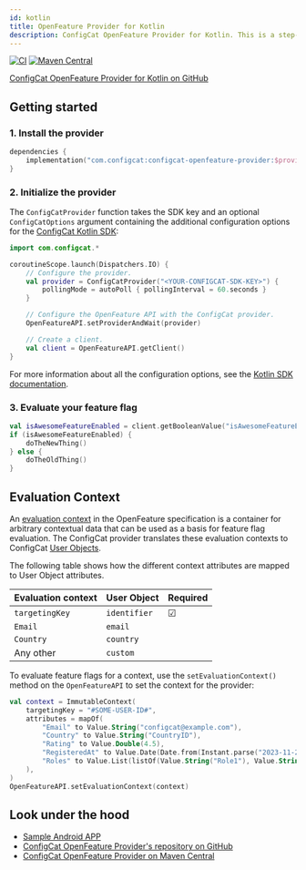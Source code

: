```yaml
---
id: kotlin
title: OpenFeature Provider for Kotlin
description: ConfigCat OpenFeature Provider for Kotlin. This is a step-by-step guide on how to use ConfigCat with the OpenFeature Kotlin SDK.
---
```


[![CI](https://github.com/configcat/openfeature-kotlin/actions/workflows/ci.yml/badge.svg?branch=main)](https://github.com/configcat/openfeature-kotlin/actions/workflows/ci.yml)
[![Maven Central](https://img.shields.io/maven-central/v/com.configcat/configcat-openfeature-provider?label=maven%20central)](https://central.sonatype.com/artifact/com.configcat/configcat-openfeature-provider)

<a href="https://github.com/configcat/openfeature-kotlin" target="_blank">
  ConfigCat OpenFeature Provider for Kotlin on GitHub
</a>

## Getting started

### 1. Install the provider

```kotlin
dependencies {
    implementation("com.configcat:configcat-openfeature-provider:$providerVersion")
}
```

### 2. Initialize the provider

The `ConfigCatProvider` function takes the SDK key and an optional `ConfigCatOptions`
argument containing the additional configuration options for
the [ConfigCat Kotlin SDK](../../kotlin/#setting-up-the-configcat-client):

```kotlin
import com.configcat.*

coroutineScope.launch(Dispatchers.IO) {
    // Configure the provider.
    val provider = ConfigCatProvider("<YOUR-CONFIGCAT-SDK-KEY>") {
        pollingMode = autoPoll { pollingInterval = 60.seconds }
    }

    // Configure the OpenFeature API with the ConfigCat provider.
    OpenFeatureAPI.setProviderAndWait(provider)

    // Create a client.
    val client = OpenFeatureAPI.getClient()
}
```

For more information about all the configuration options, see the [Kotlin SDK documentation](../../kotlin/#setting-up-the-configcat-client).

### 3. Evaluate your feature flag

```kotlin
val isAwesomeFeatureEnabled = client.getBooleanValue("isAwesomeFeatureEnabled", false)
if (isAwesomeFeatureEnabled) {
    doTheNewThing()
} else {
    doTheOldThing()
}
```

## Evaluation Context

An <a href="https://openfeature.dev/docs/reference/concepts/evaluation-context" target="_blank">evaluation context</a> in the OpenFeature specification is a container for arbitrary contextual data that can be used as a basis for feature flag evaluation.
The ConfigCat provider translates these evaluation contexts to ConfigCat [User Objects](../../kotlin/#user-object).

The following table shows how the different context attributes are mapped to User Object attributes.

| Evaluation context | User Object  | Required |
| ------------------ | ------------ | -------- |
| `targetingKey`     | `identifier` | &#9745;  |
| `Email`            | `email`      |          |
| `Country`          | `country`    |          |
| Any other          | `custom`     |          |

To evaluate feature flags for a context, use the `setEvaluationContext()` method on the `OpenFeatureAPI` to set the context for the provider:

```kotlin
val context = ImmutableContext(
    targetingKey = "#SOME-USER-ID#",
    attributes = mapOf(
        "Email" to Value.String("configcat@example.com"),
        "Country" to Value.String("CountryID"),
        "Rating" to Value.Double(4.5),
        "RegisteredAt" to Value.Date(Date.from(Instant.parse("2023-11-22T12:34:56+00:00"))),
        "Roles" to Value.List(listOf(Value.String("Role1"), Value.String("Role2")))
    ),
)
OpenFeatureAPI.setEvaluationContext(context)
```

## Look under the hood

- <a href="https://github.com/configcat/openfeature-kotlin/tree/main/samples/android" target="_blank">Sample Android APP</a>
- <a href="https://github.com/configcat/openfeature-kotlin" target="_blank">ConfigCat OpenFeature Provider's repository on GitHub</a>
- <a href="https://central.sonatype.com/artifact/com.configcat/configcat-openfeature-provider" target="_blank">ConfigCat OpenFeature Provider on Maven Central</a>
